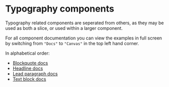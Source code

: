 <Meta title="2 Pattern Library/2 Typography/1 Typography Index" />

# Typography components

Typography related components are seperated from others, as they may be used as both a slice, or used within a larger component.

For all component documentation you can view the examples in full screen by switching from `"Docs"` to `"Canvas"` in the top left hand corner.

In alphabetical order:
- [Blockquote docs](/?path=/docs/2-pattern-library-2-typography-blockquote--with-citation)
- [Headline docs](/?path=/docs/2-pattern-library-2-typography-headline--hero-level-1)
- [Lead paragraph docs](/?path=/docs/2-pattern-library-2-typography-leadparagraph--normal)
- [Text block docs](/?path=/docs/2-pattern-library-2-typography-text--normal)
